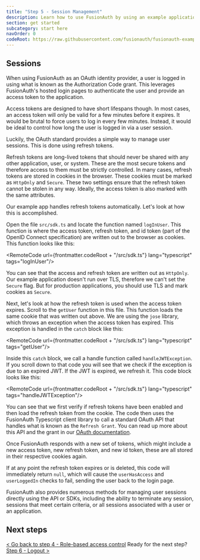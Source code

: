 ```yaml
---
title: "Step 5 - Session Management"
description: Learn how to use FusionAuth by using an example application that uses refresh tokens for session management.
section: get started
subcategory: start here
navOrder: 0
codeRoot: https://raw.githubusercontent.com/fusionauth/fusionauth-example-get-started/main
---
```


<ExpectedTime duration={7}/>

## Sessions

When using FusionAuth as an OAuth identity provider, a user is logged in using what is known as the Authorization Code grant. This leverages FusionAuth's hosted login pages to authenticate the user and provide an access token to the application.

Access tokens are designed to have short lifespans though. In most cases, an access token will only be valid for a few minutes before it expires. It would be brutal to force users to log in every few minutes. Instead, it would be ideal to control how long the user is logged in via a user session.

Luckily, the OAuth standard provides a simple way to manage user sessions. This is done using refresh tokens.

Refresh tokens are long-lived tokens that should never be shared with any other application, user, or system. These are the most secure tokens and therefore access to them must be strictly controlled. In many cases, refresh tokens are stored in cookies in the browser. These cookies must be marked as `HttpOnly` and `Secure`. These two settings ensure that the refresh token cannot be stolen in any way. Ideally, the access token is also marked with the same attributes.

Our example app handles refresh tokens automatically. Let's look at how this is accomplished.

Open the file `src/sdk.ts` and locate the function named `logInUser`. This function is where the access token, refresh token, and id token (part of the OpenID Connect specification) are written out to the browser as cookies. This function looks like this:

<RemoteCode url={frontmatter.codeRoot + "/src/sdk.ts"} lang="typescript" tags="logInUser"/>

You can see that the access and refresh token are written out as `HttpOnly`. Our example application doesn't run over TLS, therefore we can't set the `Secure` flag. But for production applications, you should use TLS and mark cookies as `Secure`.

Next, let's look at how the refresh token is used when the access token expires. Scroll to the `getUser` function in this file. This function loads the same cookie that was written out above. We are using the `jose` library, which throws an exception when the access token has expired. This exception is handled in the `catch` block like this:

<RemoteCode url={frontmatter.codeRoot + "/src/sdk.ts"} lang="typescript" tags="getUser"/>

Inside this `catch` block, we call a handle function called `handleJWTException`. If you scroll down to that code you will see that we check if the exception is due to an expired JWT. If the JWT is expired, we refresh it. This code block looks like this:

<RemoteCode url={frontmatter.codeRoot + "/src/sdk.ts"} lang="typescript" tags="handleJWTException"/>

You can see that we first verify if refresh tokens have been enabled and then load the refresh token from the cookie. The code then uses the FusionAuth Typescript client library to call a standard OAuth API that handles what is known as the `Refresh Grant`. You can read up more about this API and the grant in our [OAuth documentation](/docs/lifecycle/authenticate-users/oauth/).

Once FusionAuth responds with a new set of tokens, which might include a new access token, new refresh token, and new id token, these are all stored in their respective cookies again.

If at any point the refresh token expires or is deleted, this code will immediately return `null`, which will cause the `userHasAccess` and `userLoggedIn` checks to fail, sending the user back to the login page.

FusionAuth also provides numerous methods for managing user sessions directly using the API or SDKs, including the ability to terminate any session, sessions that meet certain criteria, or all sessions associated with a user or an application.

## Next steps

[\< Go back to step 4 - Role-based access control](step-4) <span class="inline-block mx-6 font-bold">Ready for the next step?</span> [Step 6 - Logout \>](step-6)


